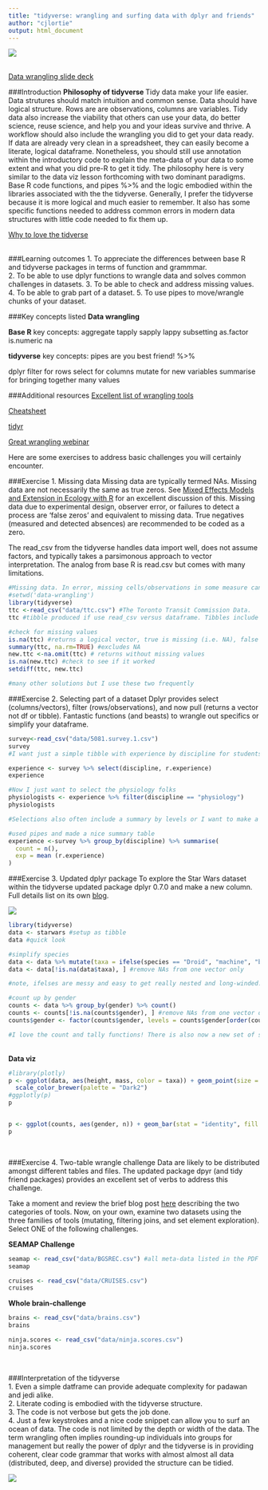 ```yaml
---
title: "tidyverse: wrangling and surfing data with dplyr and friends"
author: "cjlortie"
output: html_document
---
```

![](./datasurfing.jpg)  
<br>

[Data wrangling slide deck](http://www.slideshare.net/cjlortie/data-wrangling-in-r-be-a-wrangler)

###Introduction
<b> Philosophy of tidyverse </b>
Tidy data make your life easier. Data strutures should match intuition and common sense. Data should have logical structure.  Rows are are observations, columns are variables. Tidy data also increase the viability that others can use your data, do better science, reuse science, and help you and your ideas survive and thrive. A workflow should also include the wrangling you did to get your data ready. If data are already very clean in a spreadsheet, they can easily become a literate, logical dataframe. Nonetheless, you should still use annotation within the introductory code to explain the meta-data of your data to some extent and what you did pre-R to get it tidy.  The philosophy here is very similar to the data viz lesson forthcoming with two dominant paradigms. Base R code functions, and pipes %>% and the logic embodied within the libraries associated with the the tidyverse. Generally, I prefer the tidyverse because it is more logical and much easier to remember.  It also has some specific functions needed to address common errors in modern data structures with little code needed to fix them up.

[Why to love the tidverse](https://www.slideshare.net/cjlortie/whyr)  
<br>

###Learning outcomes
1. To appreciate the differences between base R and tidyverse packages in terms of function and grammmar.  
2. To be able to use dplyr functions to wrangle data and solves common challenges in datasets.
3. To be able to check and address missing values.
4. To be able to grab part of a dataset.
5. To use pipes to move/wrangle chunks of your dataset.

###Key concepts listed
<b>Data wrangling</b>

<b>Base R</b>
key concepts:
aggregate
tapply
sapply 
lappy
subsetting
as.factor
is.numeric
na

<b>tidyverse</b>
key concepts:
pipes are you best friend!
%>% 

dplyr
filter for rows
select for columns
mutate for new variables
summarise for bringing together many values

###Additional resources
[Excellent list of wrangling tools](http://www.computerworld.com/article/2921176/business-intelligence/great-r-packages-for-data-import-wrangling-visualization.html)


[Cheatsheet](https://www.rstudio.com/wp-content/uploads/2015/02/data-wrangling-cheatsheet.pdf)

[tidyr](https://cran.r-project.org/web/packages/tidyr/README.html)

[Great wrangling webinar](https://www.rstudio.com/resources/webinars/data-wrangling-with-r-and-rstudio/)

Here are some exercises to address basic challenges you will certainly encounter.  

###Exercise 1. Missing data
Missing data are typically termed NAs. Missing data are not necessarily the same as true zeros. See [Mixed Effects Models and Extension in Ecology with R](https://link.springer.com/content/pdf/10.1007%2F978-0-387-87458-6.pdf) for an excellent discussion of this. Missing data due to experimental design, observer error, or failures to detect a process are 'false zeros' and equivalent to missing data. True negatives (measured and detected absences) are recommended to be coded as a zero.

The read_csv from the tidyverse handles data import well, does not assume factors, and typically takes a parsimonous approach to vector interpretation. The analog from base R is read.csv but comes with many limitations.

```r
#Missing data. In error, missing cells/observations in some measure can kick back an error. In other apps, sometimes ignored but can introduce error.
#setwd('data-wrangling')
library(tidyverse)
ttc <-read_csv("data/ttc.csv") #The Toronto Transit Commission Data.
ttc #tibble produced if use read_csv versus dataframe. Tibbles include str() list of vector attributes at the top of output.

#check for missing values
is.na(ttc) #returns a logical vector, true is missing (i.e. NA), false is present
summary(ttc, na.rm=TRUE) #excludes NA
new.ttc <-na.omit(ttc) # returns without missing values
is.na(new.ttc) #check to see if it worked
setdiff(ttc, new.ttc)

#many other solutions but I use these two frequently

```

###Exercise 2. Selecting part of a dataset
Dplyr provides select (columns/vectors), filter (rows/observations), and now pull (returns a vector not df or tibble). Fantastic functions (and beasts) to wrangle out specifics or simplify your dataframe.

```r
survey<-read_csv("data/5081.survey.1.csv")
survey
#I want just a simple tibble with experience by discipline for students new to rstats in a graduate-level course.

experience <- survey %>% select(discipline, r.experience)
experience

#Now I just want to select the physiology folks
physiologists <- experience %>% filter(discipline == "physiology")
physiologists

#Selections also often include a summary by levels or I want to make a new column with some calculations. Think about what you have likely done in excel.

#used pipes and made a nice summary table
experience <-survey %>% group_by(discipline) %>% summarise(
  count = n(),
  exp = mean (r.experience)
)

```

###Exercise 3. Updated dplyr package
To explore the Star Wars dataset within the tidyverse updated package dplyr 0.7.0 and make a new column.
Full details list on its own [blog](https://blog.rstudio.org/2017/06/13/dplyr-0-7-0/).
<br>

![](./starwars.png)
<br>

```r
library(tidyverse)
data <- starwars #setup as tibble
data #quick look

#simplify species
data <- data %>% mutate(taxa = ifelse(species == "Droid", "machine", "biological"))
data <- data[!is.na(data$taxa), ] #remove NAs from one vector only

#note, ifelses are messy and easy to get really nested and long-winded. Dplyr 0.7.0 release notes suggests considering the function case_when in its stead.

#count up by gender
counts <- data %>% group_by(gender) %>% count()
counts <- counts[!is.na(counts$gender), ] #remove NAs from one vector only
counts$gender <- factor(counts$gender, levels = counts$gender[order(counts$n)])

#I love the count and tally functions! There is also now a new set of similar functions: add_count() and add_tally() for adding an n column within groups

```

<br>
**Data viz**
```r
#library(plotly)
p <- ggplot(data, aes(height, mass, color = taxa)) + geom_point(size = 3, alpha = 0.5) +
  scale_color_brewer(palette = "Dark2")
#ggplotly(p)
p


p <- ggplot(counts, aes(gender, n)) + geom_bar(stat = "identity", fill = "forestgreen", width = 0.25) + coord_flip()
p

```

<br>

###Exercise 4. Two-table wrangle challenge
Data are likely to be distributed amongst different tables and files. The updated package dpyr (and tidy friend packages) provides an excellent set of verbs to address this challenge.

Take a moment and review the brief blog post [here](http://dplyr.tidyverse.org/articles/two-table.html) describing the two categories of tools. Now, on your own, examine two datasets using the three families of tools (mutating, filtering joins, and set element exploration). Select ONE of the following challenges.

**SEAMAP Challenge**
```r

seamap <- read_csv("data/BGSREC.csv") #all meta-data listed in the PDF in directory
seamap

cruises <- read_csv("data/CRUISES.csv")
cruises

```


**Whole brain-challenge**
```r

brains <- read_csv("data/brains.csv")
brains

ninja.scores <- read_csv("data/ninja.scores.csv")
ninja.scores

```

<br>  

###Interpretation of the tidyverse   
1. Even a simple datframe can provide adequate complexity for padawan and jedi alike.  
2. Literate coding is embodied with the tidyverse structure.  
3. The code is not verbose but gets the job done.  
4. Just a few keystrokes and a nice code snippet can allow you to surf an ocean of data. The code is not limited by the depth or width of the data. The term wrangling often implies rounding-up individuals into groups for management but really the power of dplyr and the tidyverse is in providing coherent, clear code grammar that works with almost almost all data (distributed, deep, and diverse) provided the structure can be tidied.

![](./padawans.jpg)  